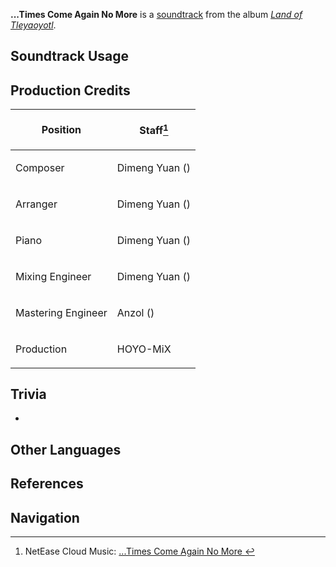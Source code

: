 {{Soundtrack Infobox
|image          = Land of Tleyaoyotl.png
|album          = Land of Tleyaoyotl
|disc           = 1
|number         = 29
|featured       = 
|featured2      = 
|featured3      = 
|featured_disc  = 
|featured_disc2 = 
|featured_disc3 = 
|youtube_id     = JXMkEMCma8A
|spotify_id     = 5a247LxPiaTqksLSbHD16f
|previous       = Ode of Resurrection: Excerpt
|next           = Realm of Ethereal Murk
}}
'''...Times Come Again No More''' is a [[soundtrack]] from the album ''[[Land of Tleyaoyotl]]''.

==Soundtrack Usage==
{{Soundtrack Usage
|location          = 
|quest             = Past and Future;;A Fuel Named "Fate"
|domain            = 
|eventgameplay     = 
|special_displayed = 
|special           = 
|teapot            = 
|mediaoriginal     =
}}
<!--
==Other Arrangements==
{{Files by Category Gallery|Media Using an Unreleased Arrangement of {{subst:#titleparts:{{subst:PAGENAME}}}} Soundtrack}}
-->
==Production Credits==
{| class="wikitable"
! Position
! Staff<ref>NetEase Cloud Music: [https://music.163.com/#/song?id=2635292785 ...Times Come Again No More {{zh|时无重至}}]</ref>
|-
! Composer
| Dimeng Yuan ({{zh|苑迪萌}})
|-
! Arranger
| Dimeng Yuan ({{zh|苑迪萌}})
|-
! Piano
| Dimeng Yuan ({{zh|苑迪萌}})
|-
! Mixing Engineer
| Dimeng Yuan ({{zh|苑迪萌}})
|-
! Mastering Engineer
| Anzol ({{zh|鸦雀有声}})
|-
! Production
| HOYO-MiX
|}

<!--
==Gallery==
<gallery>
</gallery>
-->
==Trivia==
* {{Transclude|Natlan (Soundtrack)|NatlanMainMotif|section=1}}

==Other Languages==
{{Other Languages
|en       = ...Times Come Again No More
|zhs      = 
|zhs_rm   = 
|zht      = 
|zht_rm   = 
|zh_tl    = 
|ja       = 時は戻らない
|ja_rm    = Toki wa Modoranai
|ja_tl    = Time Will Not Return
}}

==References==
{{Reflist}}

==Navigation==
{{Soundtrack Navbox|Land of Tleyaoyotl}}